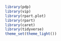 ```r
library(pdp)
library(vip)
library(rpart.plot)
library(rpart)
library(caret)
library(tidyverse)
theme_set(theme_light())
```


```r

```

